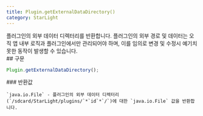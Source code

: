```yaml
---
title: Plugin.getExternalDataDirectory()
category: StarLight
---
```


<Section>
  플러그인의 외부 데이터 디렉터리를 반환합니다.

  <Noti type="danger">
    플러그인의 외부 경로 및 데이터는 오직 앱 내부 로직과 플러그인에서만 관리되어야 하며, 이를 임의로 변경 및 수정시 예기치 못한 동작이 발생할 수 있습니다.
  </Noti>
</Section>
<Section>
  ## 구문

  ~~~js
  Plugin.getExternalDataDirectory();
  ~~~

  <Section>
    ### 반환값

    `java.io.File` - 플러그인의 외부 데이터 디렉터리(`/sdcard/StarLight/plugins/`*`id`*`/`)에 대한 `java.io.File` 값을 반환합니다.
  </Section>
</Section>